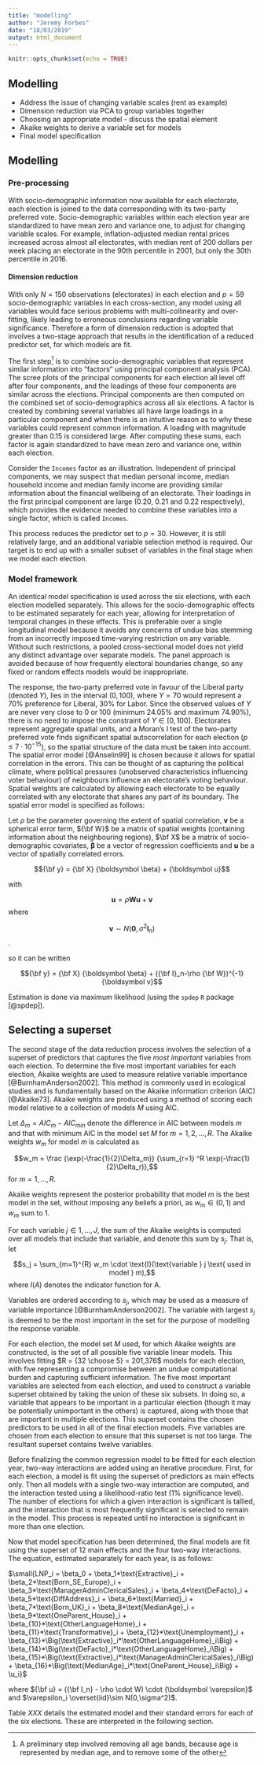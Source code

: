 ```yaml
---
title: "modelling"
author: "Jeremy Forbes"
date: "18/03/2019"
output: html_document
---
```


```r
knitr::opts_chunk$set(echo = TRUE)
```

## Modelling
- Address the issue of changing variable scales (rent as example)
- Dimension reduction via PCA to group variables together
- Choosing an appropriate model - discuss the spatial element
- Akaike weights to derive a variable set for models
- Final model specification

## Modelling

### Pre-processing
With socio-demographic information now available for each electorate, each election is joined to the data  corresponding with its two-party preferred vote. Socio-demographic variables within each election year are standardized to have mean zero and variance one, to adjust for changing variable scales. For example, inflation-adjusted median rental prices increased across almost all electorates, with median rent of 200 dollars per week placing an electorate in the 90th percentile in 2001, but only the 30th percentile in 2016.

#### Dimension reduction
With only $N = 150$ observations (electorates) in each election and $p = 59$ socio-demographic variables in each cross-section, any model using all variables would face serious problems with multi-collinearity and over-fitting, likely leading to erroneous conclusions regarding variable significance. Therefore a form of dimension reduction is adopted that involves a two-stage approach that results in the identification of a reduced predictor set, for which models are fit. 

The first step[^2] is to combine socio-demographic variables that represent similar information into "factors" using principal component analysis (PCA). The scree plots of the principal components for each election all level off after four components, and the loadings of these four components are similar across the elections. Principal components are then computed on the combined set of socio-demographics across all six elections. A factor is created by combining several variables all have large loadings in a particular component and when there is an intuitive reason as to why these variables could represent common information. A loading with magnitude greater than 0.15 is considered large. After computing these sums, each factor is again standardized to have mean zero and variance one, within each election. 

Consider the `Incomes` factor as an illustration. Independent of principal components, we may suspect that median personal income, median household income and median family income are providing similar information about the financial wellbeing of an electorate. Their loadings in the first principal component are large (0.20, 0.21 and 0.22 respectively), which provides the evidence needed to combine these variables into a single factor, which is called `Incomes`.

This process reduces the predictor set to $p = 30$. However, it is still relatively large, and an additional variable selection method is required. Our target is to end up with a smaller subset of variables in the final stage when we model each election.

[^2]: A preliminary step involved removing all age bands, because age is represented by median age, and to remove some of the other 

### Model framework
An identical model specification is used across the six elections, with each election modelled separately. This allows for the socio-demographic effects to be estimated separately for each year, allowing for interpretation of temporal changes in these effects. This is preferable over a single longitudinal model because it avoids any concerns of undue bias stemming from an incorrectly imposed time-varying restriction on any variable. Without such restrictions, a pooled cross-sectional model does not yield any distinct advantage over separate models. The panel approach is avoided because of how frequently electoral boundaries change, so any fixed or random effects models would be inappropriate. 

The response, the two-party preferred vote in favour of the Liberal party (denoted $Y$), lies in the interval $(0,100)$, where $Y = 70$ would represent a 70% preference for Liberal, 30% for Labor. Since the observed values of $Y$ are never very close to 0 or 100 (minimum $24.05 \%$ and maximum $74.90 \%$), there is no need to impose the constraint of $Y \in [0,100]$. Electorates represent aggregate spatial units, and a Moran's I test of the two-party preferred vote finds significant spatial autocorrelation for each election ($p \le 7\cdot10^{-15}$), so the spatial structure of the data must be taken into account. The spatial error model [@Anselin99] is chosen because it allows for spatial correlation in the errors. This can be thought of as capturing the political climate, where political pressures (unobserved characteristics influencing voter behaviour) of neighbours influence an electorate's voting behaviour. Spatial weights are calculated by allowing each electorate to be equally correlated with any electorate that shares any part of its boundary. The spatial error model is specified as follows:

Let $\rho$ be the parameter governing the extent of spatial correlation, $\boldsymbol v$ be a spherical error term, ${\bf W}$ be a matrix of spatial weights (containing information about the neighbouring regions), $\bf X$ be a matrix of socio-demographic covariates, $\boldsymbol \beta$ be a vector of regression coefficients and ${\boldsymbol u}$ be a vector of spatially correlated errors.

$${\bf y} = {\bf X} {\boldsymbol \beta} + {\boldsymbol u}$$

with

$${\boldsymbol u} = \rho {\boldsymbol W} {\boldsymbol u} + {\boldsymbol v}$$
where 

$${\boldsymbol v} \sim N({\boldsymbol 0}, \sigma^2 {\boldsymbol I_n})$$.

so it can be written

$${\bf y} = {\bf X} {\boldsymbol \beta} + ({\bf I}_n-\rho {\bf W})^{-1}{\boldsymbol v}$$

Estimation is done via maximum likelihood (using the `spdep` `R` package [@spdep]).



## Selecting a superset

The second stage of the data reduction process involves the selection of a superset of predictors that captures the five *most important* variables from each election. To determine the five most important variables for each election, Akaike weights are used to measure relative variable importance [@BurnhamAnderson2002]. This method is commonly used in ecological studies and is fundamentally based on the Akaike information criterion (AIC) [@Akaike73]. Akaike weights are produced using a method of scoring each model relative to a collection of models $M$ using AIC.

Let $\Delta_m = AIC_m - AIC_{min}$ denote the difference in AIC between models $m$ and that with minimum AIC in the model set $M$ for $m = 1,2,...,R$. The Akaike weights $w_m$ for model $m$ is calculated as

$$w_m = \frac {\exp(-\frac{1}{2}\Delta_m)} {\sum_{r=1} ^R \exp(-\frac{1}{2}\Delta_r)},$$
for $m = 1,...,R$.

Akaike weights represent the posterior probability that model $m$ is the best model in the set, without imposing any beliefs a priori, as $w_m \in (0,1)$ and $w_m$ sum to 1.

For each variable $j \in 1, ..., J$, the sum of the Akaike weights is computed over all models that include that variable, and denote this sum by $s_j$. That is, let

$$s_j = \sum_{m=1}^{R} w_m \cdot \text{I}(\text{variable } j \text{ used in model } m),$$
where $I(A)$ denotes the indicator function for A.

Variables are ordered according to $s_j$, which may be used as a measure of variable importance [@BurnhamAnderson2002]. The variable with largest $s_j$ is deemed to be the most important in the set for the purpose of modelling the response variable.

For each election, the model set $M$ used, for which Akaike weights are constructed, is the set of all possible five variable linear models. This involves fitting $R = {32 \choose 5} = 201,376$ models for each election, with five representing a compromise between an undue computational burden and capturing sufficient information. The five most important variables are selected from each election, and used to construct a variable superset obtained by taking the union of these six subsets. In doing so, a variable that appears to be important in a particular election (though it may be potentially unimportant in the others) is captured, along with those that are important in multiple elections. This superset contains the chosen predictors to be used in all of the final election models. Five variables are chosen from each election to ensure that this superset is not too large. The resultant superset contains twelve variables.

Before finalizing the common regression model to be fitted for each election year, two-way interactions are added using an iterative procedure. First, for each election, a model is fit using the superset of predictors as main effects only. Then all models with a single two-way interaction are computed, and the interaction tested using a likelihood-ratio test (1% significance level). The number of elections for which a given interaction is significant is tallied, and the interaction that is most frequently significant is selected to remain in the model. This process is repeated until no interaction is significant in more than one election.

Now that model specification has been determined, the final models are fit using the superset of 12 main effects and the four two-way interactions. The equation, estimated separately for each year, is as follows:

$\small{LNP_i = \beta_0 + \beta_1*\text{Extractive}_i + \beta_2*\text{Born_SE_Europe}_i + \beta_3*\text{ManagerAdminClericalSales}_i + \beta_4*\text{DeFacto}_i + \beta_5*\text{DiffAddress}_i + \beta_6*\text{Married}_i + \beta_7*\text{Born_UK}_i + \beta_8*\text{MedianAge}_i + \beta_9*\text{OneParent_House}_i + \beta_{10}*\text{OtherLanguageHome}_i + \beta_{11}*\text{Transformative}_i + \beta_{12}*\text{Unemployment}_i + \beta_{13}*\Big(\text{Extractive}_i*\text{OtherLanguageHome}_i\Big) + \beta_{14}*\Big(\text{DeFacto}_i*\text{OtherLanguageHome}_i\Big) + \beta_{15}*\Big(\text{Extractive}_i*\text{ManagerAdminClericalSales}_i\Big) + \beta_{16}*\Big(\text{MedianAge}_i*\text{OneParent_House}_i\Big) + \u_i}$

where ${\bf u} = ({\bf I_n} - \rho \cdot W) \cdot {\boldsymbol \varepsilon}$ and $\varepsilon_i \overset{iid}\sim N(0,\sigma^2)$.

Table *XXX* details the estimated model and their standard errors for each of the six elections. These are interpreted in the following section.


